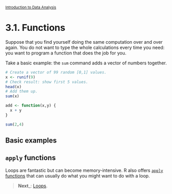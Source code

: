 <style>@import url(style.css);</style>
<small>[Introduction to Data Analysis](index.html)</small>

# 3.1. Functions

Suppose that you find yourself doing the same computation over and over again. You do not want to type the whole calculations every time you need: you want to program a function that does the job for you.

Take a basic example: the `sum` command adds a vector of numbers together.

```r
# Create a vector of 99 random [0,1] values.
x <- runif(9)
# Check result: show first 5 values.
head(x)
# Add them up.
sum(x)
```

```r
add <- function(x,y) {
  x + y
}

sum(2,4)
```


## Basic examples

## `apply` functions

Loops are fantastic but can become memory-intensive. R also offers [`apply` functions](http://badhessian.org/loops-matrices-and-apply-functions/) that can usually do what you might want to do with a loop.

> __Next___: [Loops](32_loops.html).
